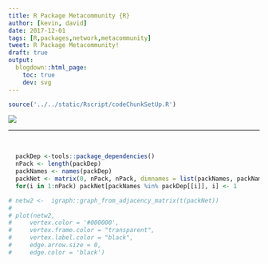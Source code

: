 ```yaml
---
title: R Package Metacommunity {R}
author: [kevin, david]
date: 2017-12-01
tags: [R,packages,network,metacommunity]
tweet: R Package Metacommunity!
draft: true
output:
  blogdown::html_page:
    toc: true
    dev: svg
---
```




```r
source('../../static/Rscript/codeChunkSetUp.R')
```

![](https://img.shields.io/badge/inSileco-UnderReview-ffdd55.svg)


---


<br>

```r
  packDep <-tools::package_dependencies()
  nPack <- length(packDep)
  packNames <- names(packDep)
  packNet <- matrix(0, nPack, nPack, dimnames = list(packNames, packNames))
  for(i in 1:nPack) packNet[packNames %in% packDep[[i]], i] <- 1
```

```r

# netw2 <-  igraph::graph_from_adjacency_matrix(t(packNet))
#
# plot(netw2,
#     vertex.color = '#000000',
#     vertex.frame.color = "transparent",
#     vertex.label.color = "black",
#     edge.arrow.size = 0,
#     edge.color = 'black')
```
